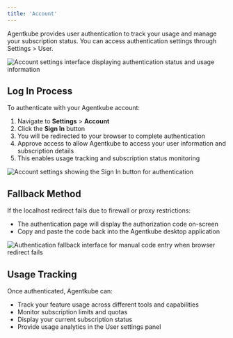 ```yaml
---
title: 'Account'
---
```


Agentkube provides user authentication to track your usage and manage your subscription status. You can access authentication settings through Settings > User.

<Frame caption="Account settings showing user authentication and usage tracking">
  <img src="/images/account.png" alt="Account settings interface displaying authentication status and usage information" />
</Frame>

## Log In Process

To authenticate with your Agentkube account:

1. Navigate to **Settings** > **Account**
2. Click the **Sign In** button
3. You will be redirected to your browser to complete authentication
4. Approve access to allow Agentkube to access your user information and subscription details
5. This enables usage tracking and subscription status monitoring

<Frame caption="Account settings with Sign In option">
  <img src="/images/signin.png" alt="Account settings showing the Sign In button for authentication" />
</Frame>

## Fallback Method

If the localhost redirect fails due to firewall or proxy restrictions:
- The authentication page will display the authorization code on-screen
- Copy and paste the code back into the Agentkube desktop application

<Frame caption="Fallback authentication method showing authorization code entry">
  <img src="/images/signin-fallback.png" alt="Authentication fallback interface for manual code entry when browser redirect fails" />
</Frame>

## Usage Tracking

Once authenticated, Agentkube can:
- Track your feature usage across different tools and capabilities
- Monitor subscription limits and quotas  
- Display your current subscription status
- Provide usage analytics in the User settings panel